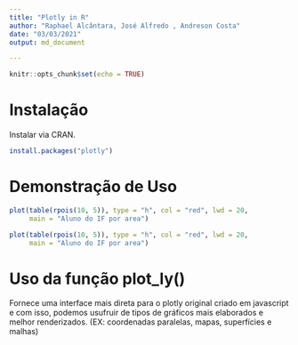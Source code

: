 ```yaml
---
title: "Plotly in R"
author: "Raphael Alcântara, José Alfredo , Andreson Costa"
date: "03/03/2021"
output: md_document

---
```


```r
knitr::opts_chunk$set(echo = TRUE)
```
# Instalação
Instalar via CRAN.
```r
install.packages("plotly")
```
# Demonstração de Uso

```r
plot(table(rpois(10, 5)), type = "h", col = "red", lwd = 20,
     main = "Aluno do IF por area")
```


```r
plot(table(rpois(10, 5)), type = "h", col = "red", lwd = 20,
     main = "Aluno do IF por area")
```


# Uso da função plot_ly()
Fornece uma interface mais direta para o plotly original criado em javascript e com isso, podemos usufruir de tipos de gráficos mais elaborados e melhor renderizados. (EX: coordenadas paralelas, mapas, superfícies e malhas)

